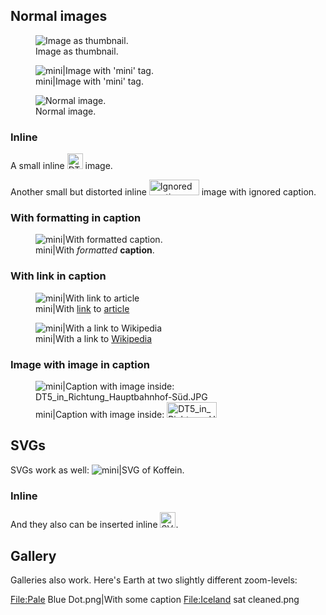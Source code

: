 == Normal images ==

[[File:DT5 in Richtung Hauptbahnhof-Süd.JPG|thumb|Image as thumbnail.]]

[[File:DT5 in Richtung Hauptbahnhof-Süd.JPG|mini|Image with 'mini' tag.]]

[[File:DT5 in Richtung Hauptbahnhof-Süd.JPG|Normal image.]]

=== Inline ===

A small inline [[File:DT5 in Richtung Hauptbahnhof-Süd.JPG|25px]] image.

Another small but distorted inline [[File:DT5 in Richtung Hauptbahnhof-Süd.JPG|80x25px|Ignored caption.]] image with ignored caption.

=== With formatting in caption ===

[[File:DT5 in Richtung Hauptbahnhof-Süd.JPG|mini|With ''formatted'' '''caption'''.]]

=== With link in caption ===

[[File:DT5 in Richtung Hauptbahnhof-Süd.JPG|mini|With [[link]] to [[article]]]]

[[File:DT5 in Richtung Hauptbahnhof-Süd.JPG|mini|With a link to [https://wikipedia.org Wikipedia]]]

=== Image with image in caption ===

[[File:DT5 in Richtung Hauptbahnhof-Süd.JPG|mini|Caption with image inside: [[File:DT5 in Richtung Hauptbahnhof-Süd.JPG|80x25px]]]]

== SVGs ==

SVGs work as well: [[File:Koffein - Caffeine.svg|mini|SVG of Koffein]].

=== Inline ===

And they also can be inserted inline [[File:Koffein - Caffeine.svg|25px|SVG of Koffein]].

== Gallery ==

Galleries also work.
Here's Earth at two slightly different zoom-levels:

<gallery>
File:Pale Blue Dot.png|With some caption
File:Iceland sat cleaned.png
</gallery>